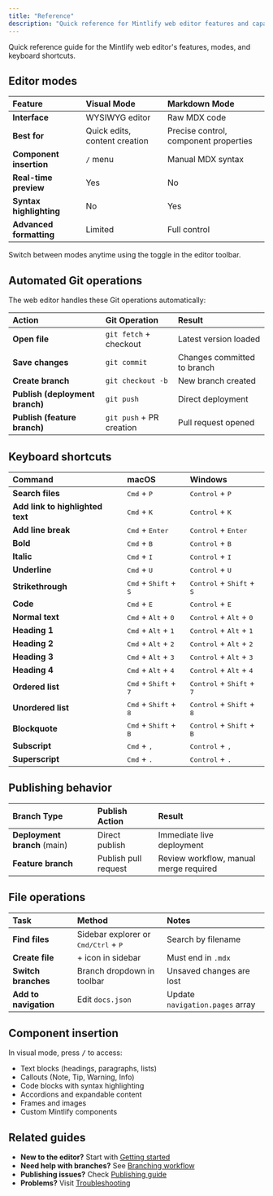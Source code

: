 ```yaml
---
title: "Reference"
description: "Quick reference for Mintlify web editor features and capabilities"
---
```


Quick reference guide for the Mintlify web editor's features, modes, and keyboard shortcuts.

## Editor modes

| Feature | Visual Mode | Markdown Mode |
|:--------|:------------|:--------------|
| **Interface** | WYSIWYG editor | Raw MDX code |
| **Best for** | Quick edits, content creation | Precise control, component properties |
| **Component insertion** | `/` menu | Manual MDX syntax |
| **Real-time preview** | Yes | No |
| **Syntax highlighting** | No | Yes |
| **Advanced formatting** | Limited | Full control |

Switch between modes anytime using the toggle in the editor toolbar.

## Automated Git operations

The web editor handles these Git operations automatically:

| Action | Git Operation | Result |
|:-------|:--------------|:-------|
| **Open file** | `git fetch` + checkout | Latest version loaded |
| **Save changes** | `git commit` | Changes committed to branch |
| **Create branch** | `git checkout -b` | New branch created |
| **Publish (deployment branch)** | `git push` | Direct deployment |
| **Publish (feature branch)** | `git push` + PR creation | Pull request opened |

## Keyboard shortcuts

| Command | macOS | Windows |
|:--------|:------|:--------|
| **Search files** | <kbd>Cmd</kbd> + <kbd>P</kbd> | <kbd>Control</kbd> + <kbd>P</kbd> |
| **Add link to highlighted text** | <kbd>Cmd</kbd> + <kbd>K</kbd> | <kbd>Control</kbd> + <kbd>K</kbd> |
| **Add line break** | <kbd>Cmd</kbd> + <kbd>Enter</kbd> | <kbd>Control</kbd> + <kbd>Enter</kbd> |
| **Bold** | <kbd>Cmd</kbd> + <kbd>B</kbd> | <kbd>Control</kbd> + <kbd>B</kbd> |
| **Italic** | <kbd>Cmd</kbd> + <kbd>I</kbd> | <kbd>Control</kbd> + <kbd>I</kbd> |
| **Underline** | <kbd>Cmd</kbd> + <kbd>U</kbd> | <kbd>Control</kbd> + <kbd>U</kbd> |
| **Strikethrough** | <kbd>Cmd</kbd> + <kbd>Shift</kbd> + <kbd>S</kbd> | <kbd>Control</kbd> + <kbd>Shift</kbd> + <kbd>S</kbd> |
| **Code** | <kbd>Cmd</kbd> + <kbd>E</kbd> | <kbd>Control</kbd> + <kbd>E</kbd> |
| **Normal text** | <kbd>Cmd</kbd> + <kbd>Alt</kbd> + <kbd>0</kbd> | <kbd>Control</kbd> + <kbd>Alt</kbd> + <kbd>0</kbd> |
| **Heading 1** | <kbd>Cmd</kbd> + <kbd>Alt</kbd> + <kbd>1</kbd> | <kbd>Control</kbd> + <kbd>Alt</kbd> + <kbd>1</kbd> |
| **Heading 2** | <kbd>Cmd</kbd> + <kbd>Alt</kbd> + <kbd>2</kbd> | <kbd>Control</kbd> + <kbd>Alt</kbd> + <kbd>2</kbd> |
| **Heading 3** | <kbd>Cmd</kbd> + <kbd>Alt</kbd> + <kbd>3</kbd> | <kbd>Control</kbd> + <kbd>Alt</kbd> + <kbd>3</kbd> |
| **Heading 4** | <kbd>Cmd</kbd> + <kbd>Alt</kbd> + <kbd>4</kbd> | <kbd>Control</kbd> + <kbd>Alt</kbd> + <kbd>4</kbd> |
| **Ordered list** | <kbd>Cmd</kbd> + <kbd>Shift</kbd> + <kbd>7</kbd> | <kbd>Control</kbd> + <kbd>Shift</kbd> + <kbd>7</kbd> |
| **Unordered list** | <kbd>Cmd</kbd> + <kbd>Shift</kbd> + <kbd>8</kbd> | <kbd>Control</kbd> + <kbd>Shift</kbd> + <kbd>8</kbd> |
| **Blockquote** | <kbd>Cmd</kbd> + <kbd>Shift</kbd> + <kbd>B</kbd> | <kbd>Control</kbd> + <kbd>Shift</kbd> + <kbd>B</kbd> |
| **Subscript** | <kbd>Cmd</kbd> + <kbd>,</kbd> | <kbd>Control</kbd> + <kbd>,</kbd> |
| **Superscript** | <kbd>Cmd</kbd> + <kbd>.</kbd> | <kbd>Control</kbd> + <kbd>.</kbd> |

## Publishing behavior

| Branch Type | Publish Action | Result |
|:------------|:---------------|:-------|
| **Deployment branch** (main) | Direct publish | Immediate live deployment |
| **Feature branch** | Publish pull request | Review workflow, manual merge required |

## File operations

| Task | Method | Notes |
|:-----|:-------|:------|
| **Find files** | Sidebar explorer or <kbd>Cmd/Ctrl</kbd> + <kbd>P</kbd> | Search by filename |
| **Create file** | + icon in sidebar | Must end in `.mdx` |
| **Switch branches** | Branch dropdown in toolbar | Unsaved changes are lost |
| **Add to navigation** | Edit `docs.json` | Update `navigation.pages` array |

## Component insertion

In visual mode, press <kbd>/</kbd> to access:

- Text blocks (headings, paragraphs, lists)
- Callouts (Note, Tip, Warning, Info)  
- Code blocks with syntax highlighting
- Accordions and expandable content
- Frames and images
- Custom Mintlify components

## Related guides

- **New to the editor?** Start with [Getting started](/editor/getting-started)
- **Need help with branches?** See [Branching workflow](/editor/branching-workflow)
- **Publishing issues?** Check [Publishing guide](/editor/publishing)
- **Problems?** Visit [Troubleshooting](/editor/troubleshooting)